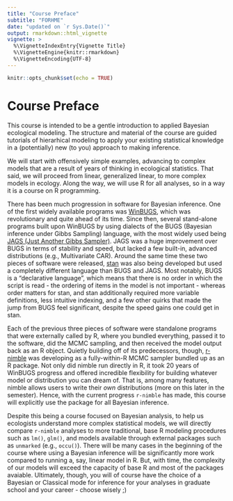 ```yaml
---
title: "Course Preface"
subtitle: "FORHME"
date: "updated on `r Sys.Date()`"
output: rmarkdown::html_vignette
vignette: >
  %\VignetteIndexEntry{Vignette Title}
  %\VignetteEngine{knitr::rmarkdown}
  %\VignetteEncoding{UTF-8}
---
```


```r
knitr::opts_chunk$set(echo = TRUE)
```

# Course Preface

This course is intended to be a gentle introduction to applied Bayesian ecological modeling. The structure and material of the course are guided tutorials of hierarhical modeling to apply your existing statistical knowledge in a (potentially) new (to you) approach to making inference.  

We will start with offensively simple examples, advancing to complex models that are a result of years of thinking in ecological statistics. That said, we will proceed from linear, generalized linear, to more complex models in ecology. Along the way, we will use R for all analyses, so in a way it is a course on R programming.  

There has been much progression in software for Bayesian inference. One of the first widely available programs was [WinBUGS](winbugs http), which was revolutionary and quite ahead of its time. Since then, several stand-alone programs built upon WinBUGS by using dialects of the BUGS (Bayesian inference under Gibbs Sampling) language, with the most widely used being [JAGS (Just Another Gibbs Sampler)](jags website). JAGS was a huge improvement over BUGS in terms of stability and speed, but lacked a few built-in, advanced distributions (e.g., Multivariate CAR). Around the same time these two pieces of software were released, [stan](stan website) was also being developed but used a completely different language than BUGS and JAGS. Most notably, BUGS is a "declarative language", which means that there is no order in which the script is read - the ordering of items in the model is not important - whereas order matters for stan, and stan additionally required more variable definitions, less intuitive indexing, and a few other quirks that made the jump from BUGS feel significant, despite the speed gains one could get in stan.    


Each of the previous three pieces of software were standalone programs that were externally called by R, where you bundled everything, passed it to the software, did the MCMC sampling, and then received the model output back as an R object. Quietly building off of its predecessors, though, [r-nimble](nimble website) was developing as a fully-within-R MCMC sampler bundled up as an R package. Not only did nimble run directly in R, it took 20 years of WinBUGS progress and offered incredible flexibility for building whatever model or distribution you can dream of. That is, among many features, nimble allows users to write their *own* distributions (more on this later in the semester). Hence, with the current progress `r-nimble` has made, this course will explicitly use the package for all Bayesian inference.  

Despite this being a course focused on Bayesian analysis, to help us ecologists understand more complex statistical models, we will directly compare `r-nimble` analyses to more traditional, base R modeling procedures such as `lm()`, `glm()`, and models available through external packages such as `unmarked` (e.g., `occu()`). There will be many cases in the beginning of the course where using a Bayesian inference will be significantly more work compared to running a, say, linear model in R. But, with time, the complexity of our models will exceed the capacity of base R and most of the packages avaiable. Ultimately, though, you will of course have the choice of a Bayesian or Classical mode for inference for your analyses in graduate school and your career - choose wisely ;)
